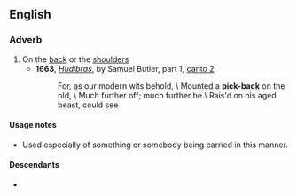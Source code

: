 ==English==

===Adverb===
{{en-adv|-}}

# On the [[back]] or the [[shoulder]]s
#* '''1663''', ''[[w:Hudibras|Hudibras]]'', by Samuel Butler, part 1, [[s:Hudibras/Part 1/Canto 2|canto 2]]
#*: For, as our modern wits behold, \ Mounted a '''pick-back''' on the old, \ Much further off; much further he \ Rais'd on his aged beast, could see

====Usage notes====
* Used especially of something or somebody being carried in this manner.

====Descendants====
* {{l|en|piggyback}}